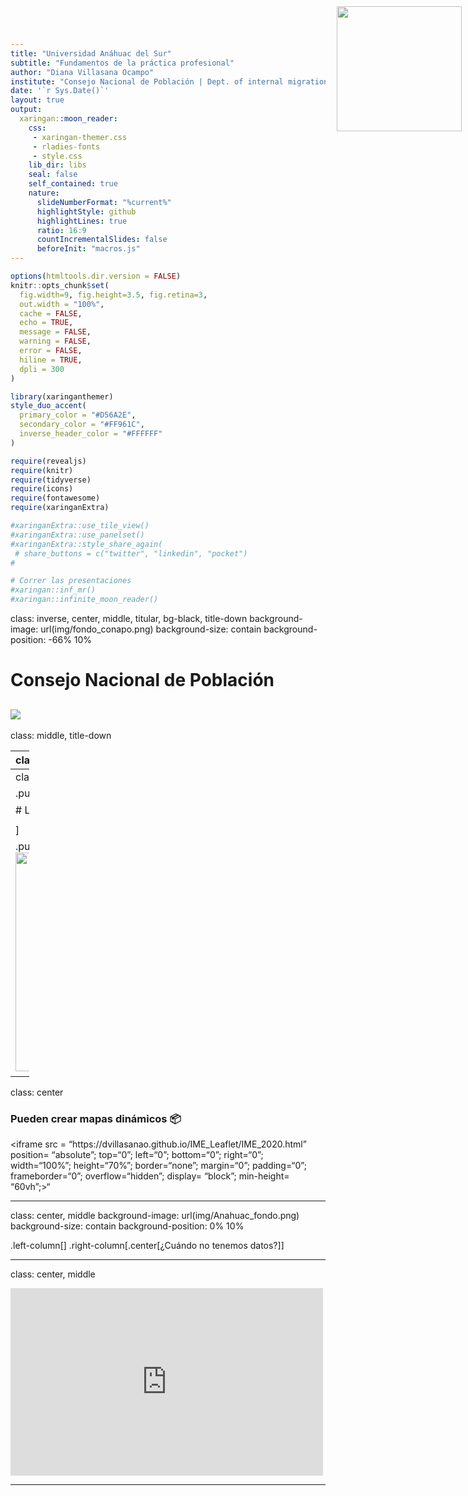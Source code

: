```yaml
---
title: "Universidad Anáhuac del Sur"
subtitle: "Fundamentos de la práctica profesional"  
author: "Diana Villasana Ocampo"
institute: "Consejo Nacional de Población | Dept. of internal migration"
date: '`r Sys.Date()`'
layout: true
output:
  xaringan::moon_reader:
    css:
     - xaringan-themer.css 
     - rladies-fonts 
     - style.css
    lib_dir: libs
    seal: false
    self_contained: true
    nature:
      slideNumberFormat: "%current%"
      highlightStyle: github
      highlightLines: true
      ratio: 16:9
      countIncrementalSlides: false
      beforeInit: "macros.js"
---
```


```r
options(htmltools.dir.version = FALSE)
knitr::opts_chunk$set(
  fig.width=9, fig.height=3.5, fig.retina=3,
  out.width = "100%",
  cache = FALSE,
  echo = TRUE,
  message = FALSE, 
  warning = FALSE,
  error = FALSE,
  hiline = TRUE,
  dpli = 300
)

library(xaringanthemer)
style_duo_accent(
  primary_color = "#D56A2E",
  secondary_color = "#FF961C",
  inverse_header_color = "#FFFFFF"
)

require(revealjs)
require(knitr)
require(tidyverse)
require(icons)
require(fontawesome)
require(xaringanExtra)

#xaringanExtra::use_tile_view()
#xaringanExtra::use_panelset()
#xaringanExtra::style_share_again(
 # share_buttons = c("twitter", "linkedin", "pocket")
#

# Correr las presentaciones 
#xaringan::inf_mr()
#xaringan::infinite_moon_reader()
```


class: inverse, center, middle, titular, bg-black, title-down
background-image: url(img/fondo_conapo.png)
background-size: contain
background-position: -66% 10%

# Consejo Nacional de Población  

![](img/conapo_logo.png)
---
class: middle, title-down
<img src="img/logo_esquina.png" style="position: absolute; top: 10px; right: 10px; width: 200px; opacity: 0.5;">


---
class: middle, title-down
<img src="img/logo_esquina.png" style="position: absolute; top: 10px; right: 10px; width: 200px; opacity: 0.5;">

.pull-left[
# Áreas profesionales
]

.pull-right[.center[<img src="img/Actuaría.png" width="600px">]]

---
class: middle, title-down, logo-slide
<img src="img/logo_esquina.png" style="position: absolute; top: 10px; right: 10px; width: 200px; opacity: 0.5;">

.pull-left[

# Lenguajes de programación 📦

]

.pull-right[.center[<img src="img/Logos_R.png" width="350px">]]

---
class: center
<img src="img/logo_esquina.png" style="position: absolute; top: 10px; right: 10px; width: 200px; opacity: 0.5;">

### Pueden crear mapas dinámicos 📦

<!--html_preserve-->
<iframe src = "https://dvillasanao.github.io/IME_Leaflet/IME_2020.html" position= "absolute"; top="0"; left="0"; bottom="0"; right="0"; width="100%"; height="70%"; border="none"; margin="0"; padding="0";  frameborder="0"; overflow="hidden"; display= "block";  min-height= "60vh";>"</iframe>
<!--/html_preserve-->

---

class: center, middle
background-image: url(img/Anahuac_fondo.png)
background-size: contain
background-position: 0% 10%

.left-column[]
.right-column[.center[<span class="large-text">¿Cuándo no tenemos datos?</span>]]

---


class: center, middle

<iframe src="https://giphy.com/embed/WRQBXSCnEFJIuxktnw" width="500" height="300"  style="" frameBorder="0" class="giphy-embed"></iframe>

---